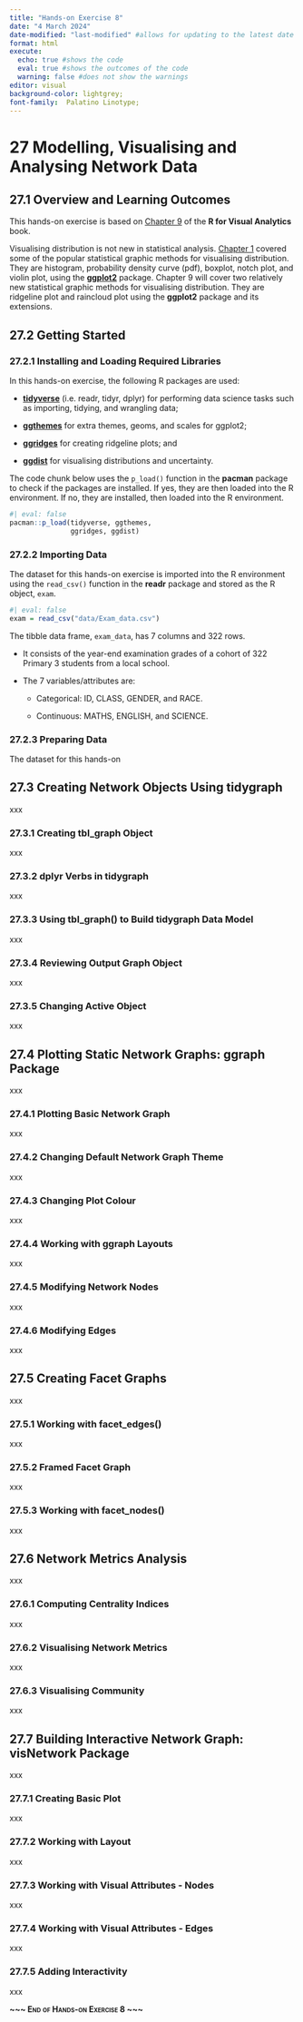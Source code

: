 ```yaml
---
title: "Hands-on Exercise 8"
date: "4 March 2024"
date-modified: "last-modified" #allows for updating to the latest date
format: html
execute: 
  echo: true #shows the code
  eval: true #shows the outcomes of the code
  warning: false #does not show the warnings
editor: visual
background-color: lightgrey;
font-family:  Palatino Linotype;
---
```


# 27 Modelling, Visualising and Analysing Network Data

## 27.1 Overview and Learning Outcomes

This hands-on exercise is based on [Chapter 9](https://r4va.netlify.app/chap09) of the **R for Visual Analytics** book.

Visualising distribution is not new in statistical analysis. [Chapter 1](https://r4va.netlify.app/chap01) covered some of the popular statistical graphic methods for visualising distribution. They are histogram, probability density curve (pdf), boxplot, notch plot, and violin plot, using the [**ggplot2**](https://ggplot2.tidyverse.org/) package. Chapter 9 will cover two relatively new statistical graphic methods for visualising distribution. They are ridgeline plot and raincloud plot using the **ggplot2** package and its extensions.

## 27.2 Getting Started

### 27.2.1 Installing and Loading Required Libraries

In this hands-on exercise, the following R packages are used:

-   [**tidyverse**](https://www.tidyverse.org/) (i.e. readr, tidyr, dplyr) for performing data science tasks such as importing, tidying, and wrangling data;

-   [**ggthemes**](https://ggplot2.tidyverse.org/reference/ggtheme.html) for extra themes, geoms, and scales for ggplot2;

-   [**ggridges**](https://cran.r-project.org/web/packages/ggridges/vignettes/introduction.html) for creating ridgeline plots; and

-   [**ggdist**](https://mjskay.github.io/ggdist/) for visualising distributions and uncertainty.

The code chunk below uses the `p_load()` function in the **pacman** package to check if the packages are installed. If yes, they are then loaded into the R environment. If no, they are installed, then loaded into the R environment.

```r
#| eval: false
pacman::p_load(tidyverse, ggthemes,
               ggridges, ggdist)
```

### 27.2.2 Importing Data

The dataset for this hands-on exercise is imported into the R environment using the `read_csv()` function in the **readr** package and stored as the R object, `exam`.

```r
#| eval: false
exam = read_csv("data/Exam_data.csv")
```

The tibble data frame, `exam_data`, has 7 columns and 322 rows.

-   It consists of the year-end examination grades of a cohort of 322 Primary 3 students from a local school.

-   The 7 variables/attributes are:

    -   Categorical: ID, CLASS, GENDER, and RACE.

    -   Continuous: MATHS, ENGLISH, and SCIENCE.

### 27.2.3 Preparing Data

The dataset for this hands-on

## 27.3 Creating Network Objects Using tidygraph

xxx

### 27.3.1 Creating tbl_graph Object

xxx

### 27.3.2 dplyr Verbs in tidygraph

xxx

### 27.3.3 Using tbl_graph() to Build tidygraph Data Model

xxx

### 27.3.4 Reviewing Output Graph Object

xxx

### 27.3.5 Changing Active Object

xxx

## 27.4 Plotting Static Network Graphs: ggraph Package

xxx

### 27.4.1 Plotting Basic Network Graph

xxx

### 27.4.2 Changing Default Network Graph Theme

xxx

### 27.4.3 Changing Plot Colour

xxx

### 27.4.4 Working with ggraph Layouts

xxx

### 27.4.5 Modifying Network Nodes

xxx

### 27.4.6 Modifying Edges

xxx

## 27.5 Creating Facet Graphs

xxx

### 27.5.1 Working with facet_edges()

xxx

### 27.5.2 Framed Facet Graph

xxx

### 27.5.3 Working with facet_nodes()

xxx

## 27.6 Network Metrics Analysis

xxx

### 27.6.1 Computing Centrality Indices

xxx

### 27.6.2 Visualising Network Metrics

xxx

### 27.6.3 Visualising Community

xxx

## 27.7 Building Interactive Network Graph: visNetwork Package

xxx

### 27.7.1 Creating Basic Plot

xxx

### 27.7.2 Working with Layout

xxx

### 27.7.3 Working with Visual Attributes - Nodes

xxx

### 27.7.4 Working with Visual Attributes - Edges

xxx

### 27.7.5 Adding Interactivity

xxx

[**\~\~\~ End of Hands-on Exercise 8 \~\~\~**]{.smallcaps}
